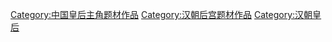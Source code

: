 [[Category:中国皇后主角题材作品|Category:中国皇后主角题材作品]]
[[Category:汉朝后宫题材作品|Category:汉朝后宫题材作品]]
[[Category:汉朝皇后|Category:汉朝皇后]]